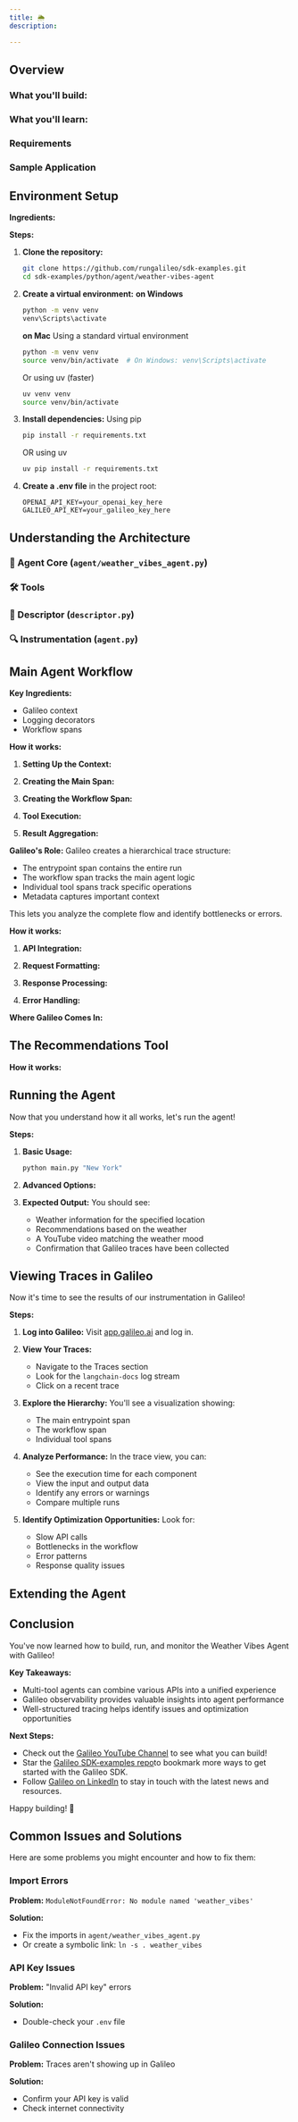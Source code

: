 ```yaml
---
title: 🌦️ 
description:

---
```


## Overview 

### **What you'll build:** 


### **What you'll learn:**





### Requirements


### Sample Application


## Environment Setup
**Ingredients:**


**Steps:**
1. **Clone the repository:**
   ```bash
   git clone https://github.com/rungalileo/sdk-examples.git
   cd sdk-examples/python/agent/weather-vibes-agent
   ```

2. **Create a virtual environment:**
   **on Windows**
   ```bash
   python -m venv venv
   venv\Scripts\activate
   ```


   **on Mac**
   Using a standard virtual environment
   ```bash
   python -m venv venv
   source venv/bin/activate  # On Windows: venv\Scripts\activate
   ```
   Or using uv (faster)
   ```bash
   uv venv venv
   source venv/bin/activate
   ```

3. **Install dependencies:**
   Using pip
   ```bash
   pip install -r requirements.txt
   ```
   OR using uv
   ```bash
   uv pip install -r requirements.txt
   ```

4. **Create a .env file** in the project root:
   ```
   OPENAI_API_KEY=your_openai_key_here
   GALILEO_API_KEY=your_galileo_key_here
   ```

## Understanding the  Architecture

### 🧠 Agent Core (`agent/weather_vibes_agent.py`)


### 🛠️ Tools


### 📝 Descriptor (`descriptor.py`)


### 🔍 Instrumentation (`agent.py`)



## Main Agent Workflow


**Key Ingredients:**
- Galileo context
- Logging decorators
- Workflow spans


**How it works:**

1. **Setting Up the Context:**

2. **Creating the Main Span:**
 

3. **Creating the Workflow Span:**


4. **Tool Execution:**

5. **Result Aggregation:**


**Galileo's Role:**
Galileo creates a hierarchical trace structure:
- The entrypoint span contains the entire run
- The workflow span tracks the main agent logic
- Individual tool spans track specific operations
- Metadata captures important context

This lets you analyze the complete flow and identify bottlenecks or errors.


**How it works:**

1. **API Integration:**


2. **Request Formatting:**


3. **Response Processing:**
  

4. **Error Handling:**
   
**Where Galileo Comes In:**



## The Recommendations Tool


**How it works:**

## Running the Agent

Now that you understand how it all works, let's run the agent!

**Steps:**

1. **Basic Usage:**
   ```bash
   python main.py "New York"
   ```

2. **Advanced Options:**
  

3. **Expected Output:**
   You should see:
   - Weather information for the specified location
   - Recommendations based on the weather
   - A YouTube video matching the weather mood
   - Confirmation that Galileo traces have been collected

## Viewing Traces in Galileo

Now it's time to see the results of our instrumentation in Galileo!

**Steps:**

1. **Log into Galileo:**
   Visit [app.galileo.ai](https://app.galileo.ai) and log in.

2. **View Your Traces:**
   - Navigate to the Traces section
   - Look for the `langchain-docs` log stream
   - Click on a recent trace



3. **Explore the Hierarchy:**
   You'll see a visualization showing:
   - The main entrypoint span
   - The workflow span
   - Individual tool spans

4. **Analyze Performance:**
   In the trace view, you can:
   - See the execution time for each component
   - View the input and output data
   - Identify any errors or warnings
   - Compare multiple runs

5. **Identify Optimization Opportunities:**
   Look for:
   - Slow API calls
   - Bottlenecks in the workflow
   - Error patterns
   - Response quality issues

## Extending the Agent

## Conclusion

You've now learned how to build, run, and monitor the Weather Vibes Agent with Galileo! 

**Key Takeaways:**
- Multi-tool agents can combine various APIs into a unified experience
- Galileo observability provides valuable insights into agent performance
- Well-structured tracing helps identify issues and optimization opportunities

**Next Steps:**
- Check out the [Galileo YouTube Channel](https://www.youtube.com/@rungalileo) to see what you can build! 
- Star the [Galileo SDK-examples repo](https://github.com/rungalileo/sdk-examples)to bookmark more ways to get started with the Galileo SDK.
- Follow [Galileo on LinkedIn](https://www.linkedin.com/company/galileo-ai/) to stay in touch with the latest news and resources.


Happy building! 🚀

## Common Issues and Solutions
Here are some problems you might encounter and how to fix them:

### Import Errors
**Problem:** `ModuleNotFoundError: No module named 'weather_vibes'`

**Solution:**
- Fix the imports in `agent/weather_vibes_agent.py`
- Or create a symbolic link: `ln -s . weather_vibes`

### API Key Issues

**Problem:** "Invalid API key" errors

**Solution:**
- Double-check your `.env` file



### Galileo Connection Issues

**Problem:** Traces aren't showing up in Galileo

**Solution:**
- Confirm your API key is valid
- Check internet connectivity

